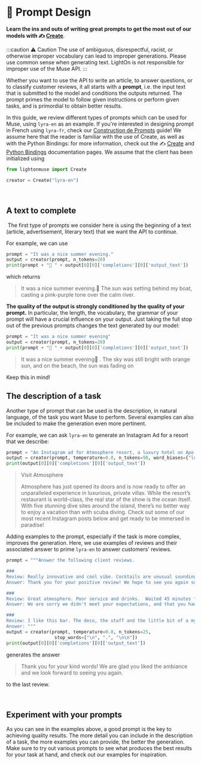 # 📜 Prompt Design

**Learn the ins and outs of writing great prompts to get the most out of our models with ✍️ [Create](/api/endpoints/create)**.

:::caution ⚠️ Caution
The use of ambiguous, disrespectful, racist, or otherwise improper vocabulary can lead to improper generations. Please use common sense when generating text. LightOn is not responsible for improper use of the Muse API.
:::

Whether you want to use the API to write an article, to answer questions, or to classify customer reviews, it all starts with a **prompt**, i.e. the input text that is submitted to the model and conditions the outputs returned. The prompt primes the model to follow given instructions or perform given tasks, and is primordial to obtain better results.

​In this guide, we review different types of prompts which can be used for Muse, using `lyra-en` as an example. If you're interested in designing prompt in French using `lyra-fr`, check our [Construction de Prompts](/home/french/prompt) guide! We assume here that the reader is familiar with the use of Create, as well as with the Python Bindings: for more information, check out the ✍️ [Create](/api/endpoints/create) and [Python Bindings](/api/integrations/python) documentation pages. We assume that the client has been initialized using

```python
from lightonmuse import Create

creator = Create("lyra-en")
```

​

## A text to complete

​
The first type of prompts we consider here is using the beginning of a text (article, advertisement, literary text) that we want the API to continue.

For example, we can use

```python
prompt = "It was a nice summer evening."
output = creator(prompt, n_tokens=20)
print(prompt + "🤖 " + output[0][0]['completions'][0]['output_text'])
```

​which returns

> It was a nice summer evening.🤖 The sun was setting behind my boat, casting a pink-purple tone over the calm river.

**The quality of the output is strongly conditioned by the quality of your prompt.** In particular, the length, the vocabulary, the grammar of your prompt will have a crucial influence on your output. Just taking the full stop out of the previous prompts changes the text generated by our model:
​

```python
prompt = "It was a nice summer evening"
output = creator(prompt, n_tokens=20)
print(prompt + "🤖 " + output[0][0]['completions'][0]['output_text'])
```

> It was a nice summer evening🤖 . The sky was still bright with orange sun, and on the beach, the sun was fading on

Keep this in mind!

## The description of a task

Another type of prompt that can be used is the description, in natural language, of the task you want Muse to perform. Several examples can also be included to make the generation even more pertinent.

For example, we can ask `lyra-en` to generate an Instagram Ad for a resort that we describe:
​

```python
prompt = "An Instagram ad for Atmosphere resort, a luxury hotel on Apo island in the Philippines with world-class diving.\n\nInstagram Ad:"
output = creator(prompt, temperature=0.8, n_tokens=98, word_biases={"luxury": 5, "scuba": 5}, frequency_penalty=0.5)
print(output[0][0]['completions'][0]['output_text'])
```

> Visit Atmosphere
>
> Atmosphere has just opened its doors and is now ready to offer an unparalleled experience in luxurious, private villas. While the resort’s restaurant is world-class, the real star of the show is the ocean itself. With five stunning dive sites around the island, there’s no better way to enjoy a vacation than with scuba diving. Check out some of our most recent Instagram posts below and get ready to be immersed in paradise!

​Adding examples to the prompt, especially if the task is more complex, improves the generation. Here, we use examples of reviews and their associated answer to prime `lyra-en` to answer customers' reviews.

```python
prompt = """Answer the following client reviews.

###
Review: Really innovative and cool vibe. Cocktails are unusual sounding, but great tasting. We loved the service too, not at all pretentious, friendly and attentive. We’ll be back!
Answer: Thank you for your positive review! We hope to see you again soon :).

###
Review: Great atmosphere. Poor service and drinks.  Waited 45 minutes for our drinks. The mojito was like Sprite with mint garnish.  They didn’t seem to care. For a bar based on cocktails, super poor. Expensive and overrated. Go elsewhere.
Answer: We are sorry we didn't meet your expectations, and that you had to wait for so long. We hope you give us another chance soon.

###
Review: I like this bar. The deco, the staff and the little bit of a mystery in finding it all adds up to a positive experience.
Answer: """
output = creator(prompt, temperature=0.8, n_tokens=25,
                  stop_words=["\n", ".", "\n\n"])
print(output[0][0]['completions'][0]['output_text'])
```

​generates the answer

> Thank you for your kind words! We are glad you liked the ambiance and we look forward to seeing you again.
> ​

to the last review.

​

## Experiment with your prompts

As you can see in the examples above, a good prompt is the key to achieving quality results. The more detail you can include in the description of a task, the more examples you can provide, the better the generation. Make sure to try out various prompts to see what produces the best results for your task at hand, and check out our examples for inspiration.
